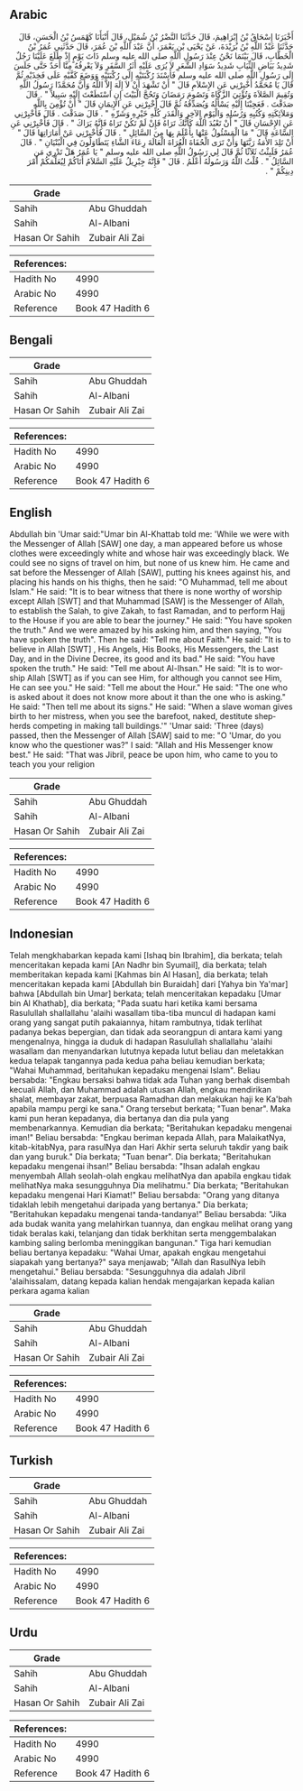 ## Arabic


<div dir="rtl" lang="ar" style={{fontSize:'larger',backgroundColor:'#f8f9fa',padding:20}}>
أَخْبَرَنَا إِسْحَاقُ بْنُ إِبْرَاهِيمَ، قَالَ حَدَّثَنَا النَّضْرُ بْنُ شُمَيْلٍ، قَالَ أَنْبَأَنَا كَهْمَسُ بْنُ الْحَسَنِ، قَالَ حَدَّثَنَا عَبْدُ اللَّهِ بْنُ بُرَيْدَةَ، عَنْ يَحْيَى بْنِ يَعْمَرَ، أَنَّ عَبْدَ اللَّهِ بْنَ عُمَرَ، قَالَ حَدَّثَنِي عُمَرُ بْنُ الْخَطَّابِ، قَالَ بَيْنَمَا نَحْنُ عِنْدَ رَسُولِ اللَّهِ صلى الله عليه وسلم ذَاتَ يَوْمٍ إِذْ طَلَعَ عَلَيْنَا رَجُلٌ شَدِيدُ بَيَاضِ الثِّيَابِ شَدِيدُ سَوَادِ الشَّعَرِ لاَ يُرَى عَلَيْهِ أَثَرُ السَّفَرِ وَلاَ يَعْرِفُهُ مِنَّا أَحَدٌ حَتَّى جَلَسَ إِلَى رَسُولِ اللَّهِ صلى الله عليه وسلم فَأَسْنَدَ رُكْبَتَيْهِ إِلَى رُكْبَتَيْهِ وَوَضَعَ كَفَّيْهِ عَلَى فَخِذَيْهِ ثُمَّ قَالَ يَا مُحَمَّدُ أَخْبِرْنِي عَنِ الإِسْلاَمِ قَالَ ‏"‏ أَنْ تَشْهَدَ أَنْ لاَ إِلَهَ إِلاَّ اللَّهُ وَأَنَّ مُحَمَّدًا رَسُولُ اللَّهِ وَتُقِيمَ الصَّلاَةَ وَتُؤْتِيَ الزَّكَاةَ وَتَصُومَ رَمَضَانَ وَتَحُجَّ الْبَيْتَ إِنِ اسْتَطَعْتَ إِلَيْهِ سَبِيلاً ‏"‏ ‏.‏ قَالَ صَدَقْتَ ‏.‏ فَعَجِبْنَا إِلَيْهِ يَسْأَلُهُ وَيُصَدِّقُهُ ثُمَّ قَالَ أَخْبِرْنِي عَنِ الإِيمَانِ قَالَ ‏"‏ أَنْ تُؤْمِنَ بِاللَّهِ وَمَلاَئِكَتِهِ وَكُتُبِهِ وَرُسُلِهِ وَالْيَوْمِ الآخِرِ وَالْقَدَرِ كُلِّهِ خَيْرِهِ وَشَرِّهِ ‏"‏ ‏.‏ قَالَ صَدَقْتَ ‏.‏ قَالَ فَأَخْبِرْنِي عَنِ الإِحْسَانِ قَالَ ‏"‏ أَنْ تَعْبُدَ اللَّهَ كَأَنَّكَ تَرَاهُ فَإِنْ لَمْ تَكُنْ تَرَاهُ فَإِنَّهُ يَرَاكَ ‏"‏ ‏.‏ قَالَ فَأَخْبِرْنِي عَنِ السَّاعَةِ قَالَ ‏"‏ مَا الْمَسْئُولُ عَنْهَا بِأَعْلَمَ بِهَا مِنَ السَّائِلِ ‏"‏ ‏.‏ قَالَ فَأَخْبِرْنِي عَنْ أَمَارَاتِهَا قَالَ ‏"‏ أَنْ تَلِدَ الأَمَةُ رَبَّتَهَا وَأَنْ تَرَى الْحُفَاةَ الْعُرَاةَ الْعَالَةَ رِعَاءَ الشَّاءِ يَتَطَاوَلُونَ فِي الْبُنْيَانِ ‏"‏ ‏.‏ قَالَ عُمَرُ فَلَبِثْتُ ثَلاَثًا ثُمَّ قَالَ لِي رَسُولُ اللَّهِ صلى الله عليه وسلم ‏"‏ يَا عُمَرُ هَلْ تَدْرِي مَنِ السَّائِلُ ‏"‏ ‏.‏ قُلْتُ اللَّهُ وَرَسُولُهُ أَعْلَمُ ‏.‏ قَالَ ‏"‏ فَإِنَّهُ جِبْرِيلُ عَلَيْهِ السَّلاَمُ أَتَاكُمْ لِيُعَلِّمَكُمْ أَمْرَ دِينِكُمْ ‏"‏ ‏.‏
</div>
<div style={{backgroundColor:'#f8f9fa',padding:20, marginBottom: 10}}><table> <thead> <tr> <th>Grade</th> <th></th> </tr> </thead> <tbody> <tr><td>Sahih</td><td>Abu Ghuddah</td></tr><tr><td>Sahih</td><td>Al-Albani</td></tr><tr><td>Hasan Or Sahih</td><td>Zubair Ali Zai</td></tr></tbody></table><table> <thead> <tr> <th>References:</th> <th></th> </tr> </thead> <tbody><tr><td>Hadith No</td><td>4990</td></tr><tr><td>Arabic No</td><td>4990</td></tr><tr><td>Reference</td><td>Book 47 Hadith 6</td></tr></tbody></table></div>

## Bengali


<div dir="ltr" lang="bn" style={{fontSize:'larger',backgroundColor:'#f8f9fa',padding:20}}>

</div>
<div style={{backgroundColor:'#f8f9fa',padding:20, marginBottom: 10}}><table> <thead> <tr> <th>Grade</th> <th></th> </tr> </thead> <tbody> <tr><td>Sahih</td><td>Abu Ghuddah</td></tr><tr><td>Sahih</td><td>Al-Albani</td></tr><tr><td>Hasan Or Sahih</td><td>Zubair Ali Zai</td></tr></tbody></table><table> <thead> <tr> <th>References:</th> <th></th> </tr> </thead> <tbody><tr><td>Hadith No</td><td>4990</td></tr><tr><td>Arabic No</td><td>4990</td></tr><tr><td>Reference</td><td>Book 47 Hadith 6</td></tr></tbody></table></div>

## English


<div dir="ltr" lang="en" style={{fontSize:'larger',backgroundColor:'#f8f9fa',padding:20}}>
Abdullah bin 'Umar said:"Umar bin Al-Khattab told me: 'While we were with the Messenger of Allah [SAW] one day, a man appeared before us whose clothes were exceedingly white and whose hair was exceedingly black. We could see no signs of travel on him, but none of us knew him. He came and sat before the Messenger of Allah [SAW], putting his knees against his, and placing his hands on his thighs, then he said: "O Muhammad, tell me about Islam." He said: "It is to bear witness that there is none worthy of worship except Allah [SWT] and that Muhammad [SAW] is the Messenger of Allah, to establish the Salah, to give Zakah, to fast Ramadan, and to perform Hajj to the House if you are able to bear the journey." He said: "You have spoken the truth." And we were amazed by his asking him, and then saying, "You have spoken the truth". Then he said: "Tell me about Faith." He said: "It is to believe in Allah [SWT] , His Angels, His Books, His Messengers, the Last Day, and in the Divine Decree, its good and its bad." He said: "You have spoken the truth." He said: "Tell me about Al-Ihsan." He said: "It is to worship Allah [SWT] as if you can see Him, for although you cannot see Him, He can see you." He said: "Tell me about the Hour." He said: "The one who is asked about it does not know more about it than the one who is asking." He said: "Then tell me about its signs." He said: "When a slave woman gives birth to her mistress, when you see the barefoot, naked, destitute shepherds competing in making tall buildings.'" 'Umar said: 'Three (days) passed, then the Messenger of Allah [SAW] said to me: "O 'Umar, do you know who the questioner was?" I said: "Allah and His Messenger know best." He said: "That was Jibril, peace be upon him, who came to you to teach you your religion
</div>
<div style={{backgroundColor:'#f8f9fa',padding:20, marginBottom: 10}}><table> <thead> <tr> <th>Grade</th> <th></th> </tr> </thead> <tbody> <tr><td>Sahih</td><td>Abu Ghuddah</td></tr><tr><td>Sahih</td><td>Al-Albani</td></tr><tr><td>Hasan Or Sahih</td><td>Zubair Ali Zai</td></tr></tbody></table><table> <thead> <tr> <th>References:</th> <th></th> </tr> </thead> <tbody><tr><td>Hadith No</td><td>4990</td></tr><tr><td>Arabic No</td><td>4990</td></tr><tr><td>Reference</td><td>Book 47 Hadith 6</td></tr></tbody></table></div>

## Indonesian


<div dir="ltr" lang="id" style={{fontSize:'larger',backgroundColor:'#f8f9fa',padding:20}}>
Telah mengkhabarkan kepada kami [Ishaq bin Ibrahim], dia berkata; telah menceritakan kepada kami [An Nadhr bin Syumail], dia berkata; telah memberitakan kepada kami [Kahmas bin Al Hasan], dia berkata; telah menceritakan kepada kami [Abdullah bin Buraidah] dari [Yahya bin Ya'mar] bahwa [Abdullah bin Umar] berkata; telah menceritakan kepadaku [Umar bin Al Khathab], dia berkata; "Pada suatu hari ketika kami bersama Rasulullah shallallahu 'alaihi wasallam tiba-tiba muncul di hadapan kami orang yang sangat putih pakaiannya, hitam rambutnya, tidak terlihat padanya bekas bepergian, dan tidak ada seorangpun di antara kami yang mengenalnya, hingga ia duduk di hadapan Rasulullah shallallahu 'alaihi wasallam dan menyandarkan lututnya kepada lutut beliau dan meletakkan kedua telapak tangannya pada kedua paha beliau kemudian berkata; "Wahai Muhammad, beritahukan kepadaku mengenai Islam". Beliau bersabda: "Engkau bersaksi bahwa tidak ada Tuhan yang berhak disembah kecuali Allah, dan Muhammad adalah utusan Allah, engkau mendirikan shalat, membayar zakat, berpuasa Ramadhan dan melakukan haji ke Ka'bah apabila mampu pergi ke sana." Orang tersebut berkata; "Tuan benar". Maka kami pun heran kepadanya, dia bertanya dan dia pula yang membenarkannya. Kemudian dia berkata; "Beritahukan kepadaku mengenai iman!" Beliau bersabda: "Engkau beriman kepada Allah, para MalaikatNya, kitab-kitabNya, para rasulNya dan Hari Akhir serta seluruh takdir yang baik dan yang buruk." Dia berkata; "Tuan benar". Dia berkata; "Beritahukan kepadaku mengenai ihsan!" Beliau bersabda: "Ihsan adalah engkau menyembah Allah seolah-olah engkau melihatNya dan apabila engkau tidak melihatNya maka sesungguhnya Dia melihatmu." Dia berkata; "Beritahukan kepadaku mengenai Hari Kiamat!" Beliau bersabda: "Orang yang ditanya tidaklah lebih mengetahui daripada yang bertanya." Dia berkata; "Beritahukan kepadaku mengenai tanda-tandanya!" Beliau bersabda: "Jika ada budak wanita yang melahirkan tuannya, dan engkau melihat orang yang tidak beralas kaki, telanjang dan tidak berkhitan serta menggembalakan kambing saling berlomba meninggikan bangunan." Tiga hari kemudian beliau bertanya kepadaku: "Wahai Umar, apakah engkau mengetahui siapakah yang bertanya?" saya menjawab; "Allah dan RasulNya lebih mengetahui." Beliau bersabda: "Sesungguhnya dia adalah Jibril 'alaihissalam, datang kepada kalian hendak mengajarkan kepada kalian perkara agama kalian
</div>
<div style={{backgroundColor:'#f8f9fa',padding:20, marginBottom: 10}}><table> <thead> <tr> <th>Grade</th> <th></th> </tr> </thead> <tbody> <tr><td>Sahih</td><td>Abu Ghuddah</td></tr><tr><td>Sahih</td><td>Al-Albani</td></tr><tr><td>Hasan Or Sahih</td><td>Zubair Ali Zai</td></tr></tbody></table><table> <thead> <tr> <th>References:</th> <th></th> </tr> </thead> <tbody><tr><td>Hadith No</td><td>4990</td></tr><tr><td>Arabic No</td><td>4990</td></tr><tr><td>Reference</td><td>Book 47 Hadith 6</td></tr></tbody></table></div>

## Turkish


<div dir="ltr" lang="tr" style={{fontSize:'larger',backgroundColor:'#f8f9fa',padding:20}}>

</div>
<div style={{backgroundColor:'#f8f9fa',padding:20, marginBottom: 10}}><table> <thead> <tr> <th>Grade</th> <th></th> </tr> </thead> <tbody> <tr><td>Sahih</td><td>Abu Ghuddah</td></tr><tr><td>Sahih</td><td>Al-Albani</td></tr><tr><td>Hasan Or Sahih</td><td>Zubair Ali Zai</td></tr></tbody></table><table> <thead> <tr> <th>References:</th> <th></th> </tr> </thead> <tbody><tr><td>Hadith No</td><td>4990</td></tr><tr><td>Arabic No</td><td>4990</td></tr><tr><td>Reference</td><td>Book 47 Hadith 6</td></tr></tbody></table></div>

## Urdu


<div dir="rtl" lang="ur" style={{fontSize:'larger',backgroundColor:'#f8f9fa',padding:20}}>

</div>
<div style={{backgroundColor:'#f8f9fa',padding:20, marginBottom: 10}}><table> <thead> <tr> <th>Grade</th> <th></th> </tr> </thead> <tbody> <tr><td>Sahih</td><td>Abu Ghuddah</td></tr><tr><td>Sahih</td><td>Al-Albani</td></tr><tr><td>Hasan Or Sahih</td><td>Zubair Ali Zai</td></tr></tbody></table><table> <thead> <tr> <th>References:</th> <th></th> </tr> </thead> <tbody><tr><td>Hadith No</td><td>4990</td></tr><tr><td>Arabic No</td><td>4990</td></tr><tr><td>Reference</td><td>Book 47 Hadith 6</td></tr></tbody></table></div>